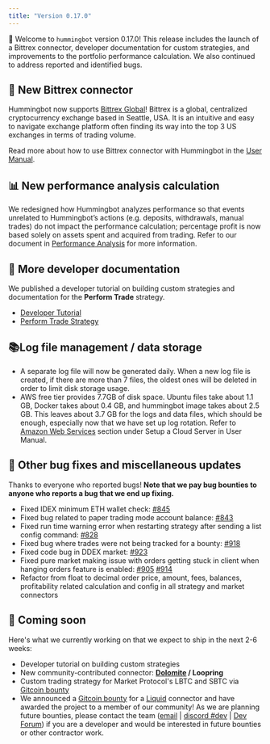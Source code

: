 ```yaml
---
title: "Version 0.17.0"
---
```


🚀 Welcome to `hummingbot` version 0.17.0! This release includes the launch of a Bittrex connector, developer documentation for custom strategies, and improvements to the portfolio performance calculation. We also continued to address reported and identified bugs.

## 🔗 New Bittrex connector

Hummingbot now supports [Bittrex Global](https://global.bittrex.com/)! Bittrex is a global, centralized cryptocurrency exchange based in Seattle, USA. It is an intuitive and easy to navigate exchange platform often finding its way into the top 3 US exchanges in terms of trading volume.

Read more about how to use Bittrex connector with Hummingbot in the [User Manual](/spot-connectors/bittrex/).

## 📊 New performance analysis calculation

We redesigned how Hummingbot analyzes performance so that events unrelated to Hummingbot’s actions (e.g. deposits, withdrawals, manual trades) do not impact the performance calculation; percentage profit is now based solely on assets spent and acquired from trading. Refer to our document in [Performance Analysis](https://docs.hummingbot.io/operation/command-ref/#history) for more information.

## 📝 More developer documentation

We published a developer tutorial on building custom strategies and documentation for the **Perform Trade** strategy.

- [Developer Tutorial](https://docs.hummingbot.io/developer/exchange-connector-tutorial/)
- [Perform Trade Strategy](/developer/build-strategy/#perform-trade-strategy)

## 📚Log file management / data storage

- A separate log file will now be generated daily. When a new log file is created, if there are more than 7 files, the oldest ones will be deleted in order to limit disk storage usage.
- AWS free tier provides 7.7GB of disk space. Ubuntu files take about 1.1 GB, Docker takes about 0.4 GB, and hummingbot image takes about 2.5 GB. This leaves about 3.7 GB for the logs and data files, which should be enough, especially now that we have set up log rotation. Refer to [Amazon Web Services](/installation/system-requirements/#for-cloud) section under Setup a Cloud Server in User Manual.

## 🐞 Other bug fixes and miscellaneous updates

Thanks to everyone who reported bugs! **Note that we pay bug bounties to anyone who reports a bug that we end up fixing.**

- Fixed IDEX minimum ETH wallet check: [#845](https://github.com/CoinAlpha/hummingbot/issues/845)
- Fixed bug related to paper trading mode account balance: [#843](https://github.com/CoinAlpha/hummingbot/issues/843)
- Fixed run time warning error when restarting strategy after sending a list config command: [#828](https://github.com/CoinAlpha/hummingbot/issues/828)
- Fixed bug where trades were not being tracked for a bounty: [#918](https://github.com/CoinAlpha/hummingbot/issues/918)
- Fixed code bug in DDEX market: [#923](https://github.com/CoinAlpha/hummingbot/issues/923)
- Fixed pure market making issue with orders getting stuck in client when hanging orders feature is enabled: [#905](https://github.com/CoinAlpha/hummingbot/issues/905) [#914](https://github.com/CoinAlpha/hummingbot/issues/914)
- Refactor from float to decimal order price, amount, fees, balances, profitability related calculation and config in all strategy and market connectors

## 🚀 Coming soon

Here's what we currently working on that we expect to ship in the next 2-6 weeks:

- Developer tutorial on building custom strategies
- New community-contributed connector: **[Dolomite](https://dolomite.io/) / Loopring**
- Custom trading strategy for Market Protocol's LBTC and SBTC via [Gitcoin bounty](https://gitcoin.co/issue/MARKETProtocol/MARKETProtocol/230/3417)
- We announced a [Gitcoin bounty](https://gitcoin.co/issue/CoinAlpha/hummingbot/909/3556) for a [Liquid](https://liquid.com) connector and have awarded the project to a member of our community! As we are planning future bounties, please contact the team ([email](mailto:dev@hummingbot.io) | [discord #dev](https://discord.hummingbot.io) | [Dev Forum](https://forum.hummingbot.io)) if you are a developer and would be interested in future bounties or other contractor work.
